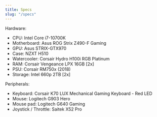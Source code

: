 ```yaml
---
title: Specs
slug: "/specs"
---
```


Hardware:
- CPU: Intel Core i7-10700K
- Motherboard: Asus ROG Strix Z490-F Gaming
- GPU: Asus STRIX-GTX970
- Case: NZXT H510
- Watercooler: Corsair Hydro H100i RGB Platinum
- RAM: Corsair Vengeance LPX 16GB [2x]
- PSU: Corsair RM750x (2018)
- Storage: Intel 660p 2TB [2x]

Peripherals:
- Keyboard: Corsair K70 LUX Mechanical Gaming Keyboard - Red LED
- Mouse: Logitech G903 Hero
- Mouse pad: Logitech G640 Gaming
- Joystick / Throttle: Saitek X52 Pro